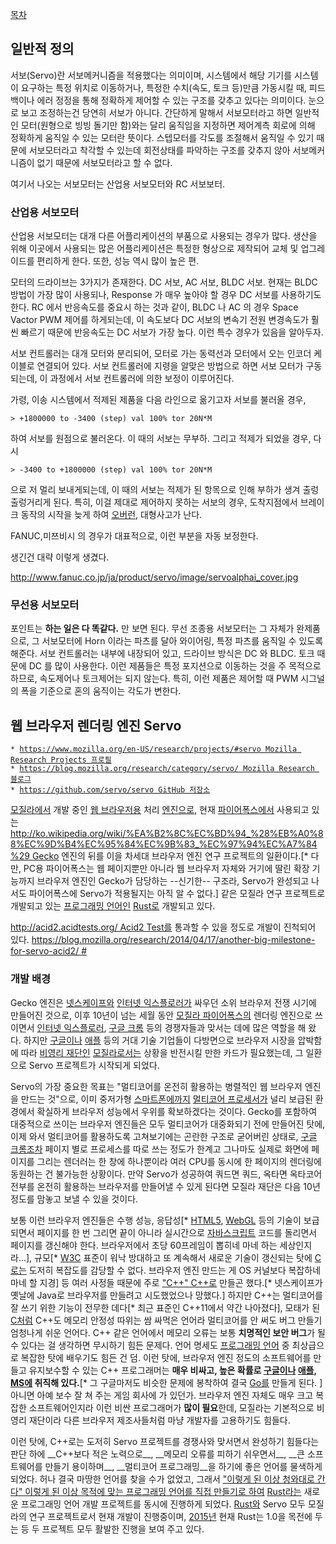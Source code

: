 [[목차]]
== 일반적 정의 ==
서보(Servo)란 서보메커니즘을 적용했다는 의미이며, 시스템에서 해당 기기를 시스템이 요구하는 특정 위치로 이동하거나, 특정한 수치(속도, 토크 등)만큼 가동시킬 때, 피드백이나 에러 정정을 통해 정확하게 제어할 수 있는 구조를 갖추고 있다는 의미이다. 눈으로 보고 조정하는건 당연히 서보가 아니다.
간단하게 말해서 서보모터라고 하면 일반적인 모터(원형으로 빙빙 돌기만 함)와는 달리 움직임을 지정하면 제어계측 회로에 의해 정확하게 움직일 수 있는 모터란 뜻이다. 스텝모터를 각도를 조절해서 움직일 수 있기 때문에 서보모터라고 착각할 수 있는데 회전상태를 파악하는 구조를 갖추지 않아 서보메커니즘이 없기 때문에 서보모터라고 할 수 없다.

여기서 나오는 서보모터는 산업용 서보모터와 RC 서보보터. 
=== 산업용 서보모터 ===
산업용 서보모터는 대개 다른 어플리케이션의 부품으로 사용되는 경우가 많다. 생산을 위해 이곳에서 사용되는 많은 어플리케이션은 특정한 형상으로 제작되어 교체 및 업그레이드를 편리하게 한다. 또한, 성능 역시 많이 높은 편. 

모터의 드라이브는 3가지가 존재한다. DC 서보, AC 서보, BLDC 서보. 
현재는 BLDC 방법이 가장 많이 사용되나, Response 가 매우 높아야 할 경우 DC 서보를 사용하기도 한다. RC 에서 반응속도를 중요시 하는 것과 같이, BLDC 나 AC 의 경우 Space Vactor PWM 제어를 하게되는데, 이 속도보다 DC 서보의 변속기 전원 변경속도가 훨씬 빠르기 때문에 반응속도는 DC 서보가 가장 높다. 이런 특수 경우가 있음을 알아두자. 

서보 컨트롤러는 대개 모터와 분리되어, 모터로 가는 동력선과 모터에서 오는 인코더 케이블로 연결되어 있다. 서보 컨트롤러에 지령을 알맞은 방법으로 하면 서보 모터가 구동되는데, 이 과정에서 서보 컨트롤러에 의한 보정이 이루어진다. 

가령, 이송 시스템에서 적제된 제품을 다음 라인으로 옮기고자 서보를 불러올 경우, 
 > +1800000 to -3400 (step) val 100% tor 20N*M  
하여 서보를 원점으로 불러온다. 이 때의 서보는 무부하.
그리고 적제가 되었을 경우, 다시 
 > -3400 to +1800000 (step) val 100% tor 20N*M
으로 저 멀리 보내게되는데, 이 때의 서보는 적제가 된 항목으로 인해 부하가 생겨 출렁출렁거리게 된다. 특히, 이걸 제대로 제어하지 못하는 서보의 경우, 도착지점에서 브레이크 동작의 시작을 늦게 하여 [[오버런]], 대형사고가 난다. 

FANUC,미쯔비시 의 경우가 대표적으로, 이런 부분을 자동 보정한다. 

생긴건 대략 이렇게 생겼다. 

http://www.fanuc.co.jp/ja/product/servo/image/servoalphai_cover.jpg

=== 무선용 서보모터 ===
포인트는 '''하는 일은 다 똑같다.''' 만 보면 된다. 
무선 조종용 서보모터는 그 자체가 완제품으로, 그 서보모터에 Horn 이라는 파츠를 달아 와이어링, 특정 파츠를 움직일 수 있도록 해준다. 
서보 컨트롤러는 내부에 내장되어 있고, 드라이브 방식은 DC 와 BLDC. 토크 때문에 DC 를 많이 사용한다. 
이런 제품들은 특정 포지션으로 이동하는 것을 주 목적으로 하므로, 속도제어나 토크제어는 되지 않는다. 
특히, 이런 제품은 제어할 때 PWM 시그널의 폭을 기준으로 혼의 움직이는 각도가 변한다.

== 웹 브라우저 렌더링 엔진 Servo ==

 * [[https://www.mozilla.org/en-US/research/projects/#servo Mozilla Research Projects 프로필]]
 * [[https://blog.mozilla.org/research/category/servo/ Mozilla Research 블로그]]
 * [[https://github.com/servo/servo GitHub 저장소]]

[[모질라]]에서 개발 중인 [[웹 브라우저]]용 처리 [[엔진/웹 브라우저|엔진]]으로, 현재 [[모질라 파이어폭스|파이어폭스]]에서 사용되고 있는 [[http://ko.wikipedia.org/wiki/%EA%B2%8C%EC%BD%94_%28%EB%A0%88%EC%9D%B4%EC%95%84%EC%9B%83_%EC%97%94%EC%A7%84%29 Gecko]] 엔진의 뒤를 이을 차세대 브라우저 엔진 연구 프로젝트의 일환이다.[* 다만, PC용 파이어폭스는 웹 페이지뿐만 아니라 웹 브라우저 자체와 거기에 딸린 확장 기능까지 브라우저 엔진인 Gecko가 담당하는 --신기한-- 구조라, Servo가 완성되고 나서도 파이어폭스에 Servo가 적용될지는 아직 알 수 없다.] 같은 모질라 연구 프로젝트로 개발되고 있는 [[프로그래밍 언어]]인 [[Rust]]로 개발되고 있다.

[[http://acid2.acidtests.org/ Acid2 Test]]를 통과할 수 있을 정도로 개발이 진척되어 있다. [[https://blog.mozilla.org/research/2014/04/17/another-big-milestone-for-servo-acid2/ #]]

=== 개발 배경 ===

Gecko 엔진은 [[넷스케이프]]와 [[인터넷 익스플로러]]가 싸우던 소위 브라우저 전쟁 시기에 만들어진 것으로, 이후 10년이 넘는 세월 동안 [[모질라 파이어폭스]]의 렌더링 엔진으로 쓰이면서 [[인터넷 익스플로러]], [[구글 크롬]] 등의 경쟁자들과 맞서는 데에 많은 역할을 해 왔다. 하지만 [[구글]]이나 [[애플]] 등의 거대 기술 기업들이 다방면으로 브라우저 시장을 압박함에 따라 [[비영리 재단]]인 [[모질라]]로서는 상황을 반전시킬 만한 카드가 필요했는데, 그 일환으로 Servo 프로젝트가 시작되게 되었다.

Servo의 가장 중요한 목표는 "멀티코어를 온전히 활용하는 병렬적인 웹 브라우저 엔진을 만드는 것"으로, 이미 중저가형 [[스마트폰]]에까지 [[멀티코어 프로세서]]가 널리 보급된 환경에서 확실하게 브라우저 성능에서 우위를 확보하겠다는 것이다. Gecko를 포함하여 대중적으로 쓰이는 브라우저 엔진들은 모두 멀티코어가 대중화되기 전에 만들어진 탓에, 이제 와서 멀티코어를 활용하도록 고쳐보기에는 곤란한 구조로 굳어버린 상태로, [[구글 크롬]]조차 페이지 별로 프로세스를 따로 쓰는 정도가 한계고 그나마도 실제로 화면에 페이지를 그리는 렌더러는 한 창에 하나뿐이라 여러 CPU를 동시에 한 페이지의 렌더링에 동원하는 건 불가능한 상황이다. 만약 Servo가 성공하여 쿼드면 쿼드, 옥타면 옥타코어 전부를 온전히 활용하는 브라우저를 만들어낼 수 있게 된다면 모질라 재단은 다음 10년 정도를 맘놓고 보낼 수 있을 것이다.

보통 이런 브라우저 엔진들은 수행 성능, 응답성[* [[HTML5]], [[WebGL]] 등의 기술이 보급되면서 페이지를 한 번 그리면 끝이 아니라 실시간으로 [[자바스크립트]] 코드를 돌리면서 페이지를 갱신해야 한다. 브라우저에서 초당 60프레임이 뽑히네 마네 하는 세상인지라...], 규모[* [[W3C]] 표준이 워낙 방대하고 또 계속해서 새로운 기술이 갱신되는 탓에 [[C]]로는 도저히 복잡도를 감당할 수 없다. 브라우저 엔진 만드는 게 OS 커널보다 복잡하네 마네 할 지경] 등 여러 사정들 때문에 주로 [["C++" C++]]로 만들곤 했다.[* 넷스케이프가 옛날에 Java로 브라우저를 만들려고 시도했었으나 망했다.] 하지만 C++는 멀티코어를 잘 쓰기 위한 기능이 전무한 데다[* 최근 표준인 C++11에서 약간 나아졌다], 모태가 된 [[C]]처럼 C++도 메모리 안정성 따위는 쌈 싸먹은 언어라 멀티코어를 안 써도 버그 만들기 엄청나게 쉬운 언어다. C++ 같은 언어에서 메모리 오류는 보통 '''치명적인 보안 버그'''가 될 수 있다는 걸 생각하면 무시하기 힘든 문제다. 언어 명세도 [[프로그래밍 언어]] 중 최상급으로 복잡한 탓에 배우기도 힘든 건 덤. 이런 탓에, 브라우저 엔진 정도의 소프트웨어를 만들고 유지보수할 수 있는 C++ 프로그래머는 '''매우 비싸고, 높은 확률로 [[구글]]이나 [[애플]], [[MS]]에 취직해 있다.'''[* 그 구글마저도 비슷한 문제에 봉착하여 결국 [[Go]]를 만들게 된다. ] 아니면 아예 보수 잘 쳐 주는 게임 회사에 가 있던가. 브라우저 엔진 자체도 매우 크고 복잡한 소프트웨어인지라 이런 비싼 프로그래머가 '''많이 필요'''한데, 모질라는 기본적으로 비영리 재단이라 다른 브라우저 제조사들처럼 마냥 개발자를 고용하기도 힘들다.

이런 탓에, C++로는 도저히 Servo 프로젝트를 경쟁사와 맞서면서 완성하기 힘들다는 판단 하에 __C++보다 적은 노력으로__, __메모리 오류를 피하기 쉬우면서__, __큰 소프트웨어를 만들기 용이하며__, __멀티코어 프로그래밍__을 하기에 좋은 언어를 물색하게 되었다. 허나 결국 마땅한 언어를 찾을 수가 없었고, 그래서 [["이렇게 된 이상 청와대로 간다" 이렇게 된 이상 목적에 맞는 프로그래밍 언어를 직접 만들기로 하여]] [[Rust]]라는 새로운 프로그래밍 언어 개발 프로젝트를 동시에 진행하게 되었다. [[Rust]]와 Servo 모두 모질라의 연구 프로젝트로서 현재 개발이 진행중이며, [[2015년]] 현재 Rust는 1.0을 목전에 두는 등 두 프로젝트 모두 활발한 진행을 보여 주고 있다. 
